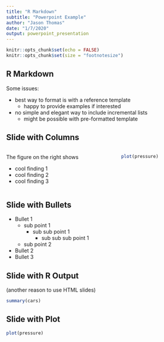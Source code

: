 ```yaml
---
title: "R Markdown"
subtitle: "Powerpoint Example"
author: "Jason Thomas"
date: "1/7/2020"
output: powerpoint_presentation
---
```


```r
knitr::opts_chunk$set(echo = FALSE)
knitr::opts_chunk$set(size = "footnotesize")
```

## R Markdown

Some issues:

- best way to format is with a reference template
  - happy to provide examples if interested
- no simple and elegant way to include incremental lists
  - might be possible with pre-formatted template

## Slide with Columns

:::::::::::::: {.columns}
::: {.column}
The figure on the right shows

- cool finding 1
- cool finding 2
- cool finding 3

:::
::: {.column}
```r
plot(pressure)
```
:::
::::::::::::::

## Slide with Bullets

- Bullet 1
  - sub point 1
    - sub sub point 1
      - sub sub sub point 1
  - sub point 2
- Bullet 2
- Bullet 3

## Slide with R Output

(another reason to use HTML slides)

```r
summary(cars)
```

## Slide with Plot

```r
plot(pressure)
```

